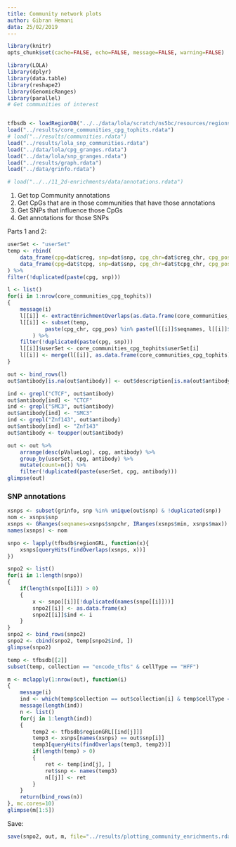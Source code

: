 ```yaml
---
title: Community network plots
author: Gibran Hemani
data: 25/02/2019
---
```


```r
library(knitr)
opts_chunk$set(cache=FALSE, echo=FALSE, message=FALSE, warning=FALSE)
```

```r
library(LOLA)
library(dplyr)
library(data.table)
library(reshape2)
library(GenomicRanges)
library(parallel)
# Get communities of interest


tfbsdb <- loadRegionDB("../../data/lola/scratch/ns5bc/resources/regions/LOLACore/hg19")
load("../results/core_communities_cpg_tophits.rdata")
# load("../results/communities.rdata")
load("../results/lola_snp_communities.rdata")
load("../data/lola/cpg_granges.rdata")
load("../data/lola/snp_granges.rdata")
load("../results/graph.rdata")
load("../data/grinfo.rdata")

# load("../../11_2d-enrichments/data/annotations.rdata")
```


1. Get top Community annotations
2. Get CpGs that are in those communities that have those annotations
3. Get SNPs that influence those CpGs
4. Get annotations for those SNPs


Parts 1 and 2:

```r
userSet <- "userSet"
temp <- rbind(
	data_frame(cpg=dat$creg, snp=dat$snp, cpg_chr=dat$creg_chr, cpg_pos=dat$creg_pos, cis=TRUE),
	data_frame(cpg=dat$tcpg, snp=dat$snp, cpg_chr=dat$tcpg_chr, cpg_pos=dat$tcpg_pos, cis=FALSE)
) %>%
filter(!duplicated(paste(cpg, snp)))

l <- list()
for(i in 1:nrow(core_communities_cpg_tophits))
{
	message(i)
	l[[i]] <- extractEnrichmentOverlaps(as.data.frame(core_communities_cpg_tophits)[i,], community_cpgs_separate, tfbsdb) %>% as.data.frame
	l[[i]] <- subset(temp, 
			paste(cpg_chr, cpg_pos) %in% paste(l[[i]]$seqnames, l[[i]]$start)
		) %>%
	filter(!duplicated(paste(cpg, snp)))
	l[[i]]$userSet <- core_communities_cpg_tophits$userSet[i]
	l[[i]] <- merge(l[[i]], as.data.frame(core_communities_cpg_tophits)[i,])
}

out <- bind_rows(l)
out$antibody[is.na(out$antibody)] <- out$description[is.na(out$antibody)]

ind <- grepl("CTCF", out$antibody)
out$antibody[ind] <- "CTCF"
ind <- grepl("SMC3", out$antibody)
out$antibody[ind] <- "SMC3"
ind <- grepl("Znf143", out$antibody)
out$antibody[ind] <- "Znf143"
out$antibody <- toupper(out$antibody)

out <- out %>%
	arrange(desc(pValueLog), cpg, antibody) %>%
	group_by(userSet, cpg, antibody) %>%
	mutate(count=n()) %>%
	filter(!duplicated(paste(userSet, cpg, antibody)))
glimpse(out)
```


### SNP annotations

```r
xsnps <- subset(grinfo, snp %in% unique(out$snp) & !duplicated(snp))
nom <- xsnps$snp
xsnps <- GRanges(seqnames=xsnps$snpchr, IRanges(xsnps$min, xsnps$max))
names(xsnps) <- nom

snpo <- lapply(tfbsdb$regionGRL, function(x){
	xsnps[queryHits(findOverlaps(xsnps, x))]
})

snpo2 <- list()
for(i in 1:length(snpo))
{
	if(length(snpo[[i]]) > 0)
	{
		x <- snpo[[i]][!duplicated(names(snpo[[i]]))]
		snpo2[[i]] <- as.data.frame(x)
		snpo2[[i]]$ind <- i
	}
}
snpo2 <- bind_rows(snpo2)
snpo2 <- cbind(snpo2, temp[snpo2$ind, ])
glimpse(snpo2)

temp <- tfbsdb[[2]]
subset(temp, collection == "encode_tfbs" & cellType == "HFF")

m <- mclapply(1:nrow(out), function(i)
{
	message(i)
	ind <- which(temp$collection == out$collection[i] & temp$cellType == out$cellType[i])
	message(length(ind))
	n <- list()
	for(j in 1:length(ind))
	{
		temp2 <- tfbsdb$regionGRL[[ind[j]]]
		temp3 <- xsnps[names(xsnps) == out$snp[i]]
		temp3[queryHits(findOverlaps(temp3, temp2))]
		if(length(temp) > 0)
		{
			ret <- temp[ind[j], ]
			ret$snp <- names(temp3)
			n[[j]] <- ret
		}
	}
	return(bind_rows(n))
}, mc.cores=10)
glimpse(m[1:5])
```

Save:

```r
save(snpo2, out, m, file="../results/plotting_community_enrichments.rdata")
```

